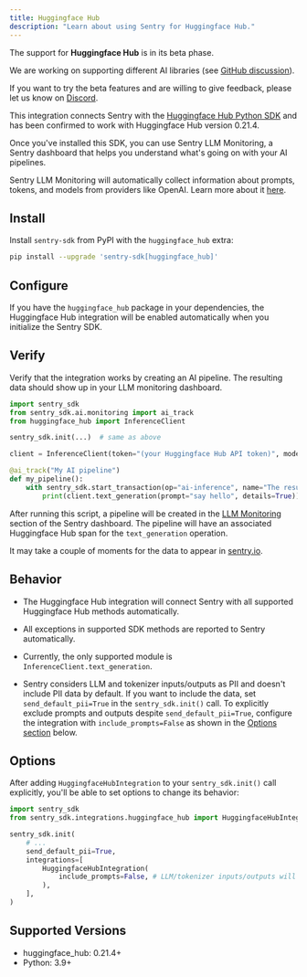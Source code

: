 ```yaml
---
title: Huggingface Hub
description: "Learn about using Sentry for Huggingface Hub."
---
```


<Alert level="info" title="Beta">

The support for **Huggingface Hub** is in its beta phase.

We are working on supporting different AI libraries (see [GitHub discussion](https://github.com/getsentry/sentry-python/discussions/3007)).

If you want to try the beta features and are willing to give feedback, please let us know on [Discord](https://discord.com/invite/Ww9hbqr).

</Alert>

This integration connects Sentry with the [Huggingface Hub Python SDK](https://github.com/huggingface/huggingface_hub) and has been confirmed to work with Huggingface Hub version 0.21.4.

Once you've installed this SDK, you can use Sentry LLM Monitoring, a Sentry dashboard that helps you understand what's going on with your AI pipelines.

Sentry LLM Monitoring will automatically collect information about prompts, tokens, and models from providers like OpenAI. Learn more about it [here](/product/insights/llm-monitoring).

## Install

Install `sentry-sdk` from PyPI with the `huggingface_hub` extra:

```bash
pip install --upgrade 'sentry-sdk[huggingface_hub]'
```

## Configure

If you have the `huggingface_hub` package in your dependencies, the Huggingface Hub integration will be enabled automatically when you initialize the Sentry SDK.

<PlatformContent includePath="getting-started-config" />

## Verify

Verify that the integration works by creating an AI pipeline. The resulting data should show up in your LLM monitoring dashboard.

```python
import sentry_sdk
from sentry_sdk.ai.monitoring import ai_track
from huggingface_hub import InferenceClient

sentry_sdk.init(...)  # same as above

client = InferenceClient(token="(your Huggingface Hub API token)", model="HuggingFaceH4/zephyr-7b-beta")

@ai_track("My AI pipeline")
def my_pipeline():
    with sentry_sdk.start_transaction(op="ai-inference", name="The result of the AI inference"):
        print(client.text_generation(prompt="say hello", details=True))

```

After running this script, a pipeline will be created in the [LLM Monitoring](/product/insights/llm-monitoring) section of the Sentry dashboard. The pipeline will have an associated Huggingface Hub span for the `text_generation` operation.

It may take a couple of moments for the data to appear in [sentry.io](https://sentry.io).

## Behavior

- The Huggingface Hub integration will connect Sentry with all supported Huggingface Hub methods automatically.

- All exceptions in supported SDK methods are reported to Sentry automatically.

- Currently, the only supported module is `InferenceClient.text_generation`.

- Sentry considers LLM and tokenizer inputs/outputs as PII and doesn't include PII data by default. If you want to include the data, set `send_default_pii=True` in the `sentry_sdk.init()` call. To explicitly exclude prompts and outputs despite `send_default_pii=True`, configure the integration with `include_prompts=False` as shown in the [Options section](#options) below.

## Options

After adding `HuggingfaceHubIntegration` to your `sentry_sdk.init()` call explicitly, you'll be able to set options to change its behavior:

```python
import sentry_sdk
from sentry_sdk.integrations.huggingface_hub import HuggingfaceHubIntegration

sentry_sdk.init(
    # ...
    send_default_pii=True,
    integrations=[
        HuggingfaceHubIntegration(
            include_prompts=False, # LLM/tokenizer inputs/outputs will be not sent to Sentry, despite send_default_pii=True
        ),
    ],
)
```

## Supported Versions

- huggingface_hub: 0.21.4+
- Python: 3.9+
